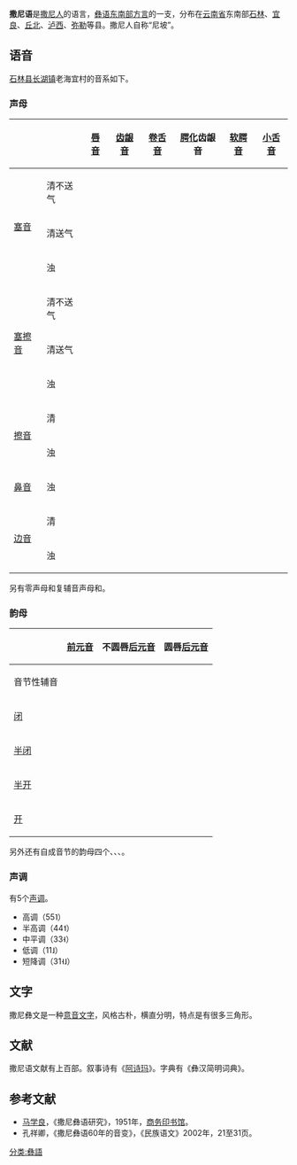 {{Infobox Language
|name=撒尼语
|nativename=
|familycolor=漢藏語系
|states=[[中国|中国]]
|region=[[雲南|雲南]]东南部
|speakers=10万
|fam1=[[漢藏語系|漢藏語系]]
|fam2=[[緬彝語支|緬彝語支]]
|fam3=[[彝語支|彝語支]]
|script=[[彝文|彝文]]
|iso1=
|iso2=sit</tt>（其他汉藏语）<tt>
|iso3=ysn
}}
'''撒尼语'''是[[撒尼人|撒尼人]]的语言，[[彝语东南部方言|彝语东南部方言]]的一支，分布在[[云南省|云南省]]东南部[[石林县|石林]]、[[宜良县|宜良]]、[[丘北县|丘北]]、[[泸西县|泸西]]、[[弥勒县|弥勒]]等县。撒尼人自称“尼坡”。

==语音==
[[石林县|石林县]][[长湖镇_(石林彝族自治县)|长湖镇]]老海宜村的音系如下。
===声母===
{| class="wikitable"
! colspan="2" |
![[唇音|唇音]]
![[齿龈音|齿龈音]]
![[卷舌音|卷舌音]]
![[腭化|腭化]]齿龈音
![[软腭音|软腭音]]
![[小舌音|小舌音]]
![[喉音|喉音]]
|-
! rowspan=3|[[塞音|塞音]]
!清不送气
| {{IPA|/p/}}
| {{IPA|/t/}}
|
|
| {{IPA|/k/}}
| {{IPA|/q/}}
|
|-
!清送气
| {{IPA|/pʰ/}}
| {{IPA|/tʰ/}}
|
|
| {{IPA|/kʰ/}}
| {{IPA|/qʰ/}}
|
|-
!浊
| {{IPA|/b/}}
| {{IPA|/d/}}
|
|
| {{IPA|/ɡ/}}
|
|
|-
! rowspan=3|[[塞擦音|塞擦音]]
!清不送气
|
| {{IPA|/ʦ/}}
| {{IPA|/t͡ʂ/}}
| {{IPA|/ʨ/}}
|
|
|
|-
!清送气
|
| {{IPA|/ʦʰ/}}
| {{IPA|/t͡ʂʰ/}}
| {{IPA|/ʨʰ/}}
|
|
|
|-
!浊
|
| {{IPA|/ʣ/}}
| {{IPA|/d͡ʐ/}}
| {{IPA|/ʥ/}}
|
|
|
|-
! rowspan=2|[[擦音|擦音]]
!清
| {{IPA|/f/}}
| {{IPA|/s/}}
| {{IPA|/ʂ/}}
| {{IPA|/ɕ/}}
| {{IPA|/x/}}
| {{IPA|/χ/}}
| {{IPA|/h/}}
|-
!浊
| {{IPA|/v/}}
| {{IPA|/z/}}
| {{IPA|/ʐ/}}
| {{IPA|/ʑ/}}
| {{IPA|/ɣ/}}
|
|
|-
![[鼻音_(辅音)|鼻音]]
!浊
| {{IPA|/m/}}
| {{IPA|/n/}}
|
| {{IPA|/ȵ/}}
| {{IPA|/ŋ/}}
|
|
|-
! rowspan=2|[[边音|边音]]
!清
|
| {{IPA|/ɬ/}}
|
|
|
|
|
|-
!浊
|
| {{IPA|/l/}}
|
|
|
|
|
|}
另有零声母和复辅音声母{{IPA|/tɬ/}}和{{IPA|/dl/}}。

===韵母===
{| class="wikitable" style="text-align: center"
! 
![[前元音|前元音]]
!不圆唇[[后元音|后元音]]
!圆唇[[后元音|后元音]]
|-
!音节性辅音
| {{IPA|/j̩/}}
| {{IPA|/ɯ/}}
| {{IPA|/β̩/}}
|-
![[闭元音|闭]]
| {{IPA|/i/}}
|
|
|-
![[半闭元音|半闭]]
| {{IPA|/e/}}
| {{IPA|/ɤ/}}
| {{IPA|/o/}}
|-
![[半开元音|半开]]
| {{IPA|/æ/}}
|
|
|-
![[开元音|开]]
| {{IPA|/a/}}
| 
| {{IPA|/ɒ/}}
|}
另外还有自成音节的韵母四个{{IPA|/m̩/}}、{{IPA|/n̩/}}、{{IPA|/ŋ̍/}}、{{IPA|/ɚ/}}。

===声调===
有5个[[声调|声调]]。
*高调（55˥）
*半高调（44˦）
*中平调（33˧）
*低调（11˩）
*短降调（31˧˩）

==文字==
撒尼彝文是一种[[意音文字|意音文字]]，风格古朴，横直分明，特点是有很多三角形。

==文献==
撒尼语文献有上百部。叙事诗有《[[阿诗玛|阿诗玛]]》。字典有《彝汉简明词典》。

==参考文献==
*[[马学良|马学良]]，《撒尼彝语研究》，1951年，[[商务印书馆|商务印书馆]]。
*孔祥卿，《撒尼彝语60年的音变》，《民族语文》2002年，21至31页。

[[分类:彝語|分类:彝語]]